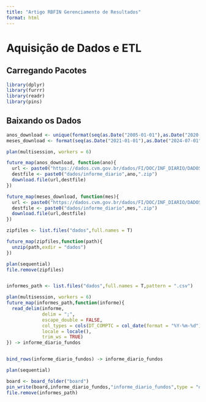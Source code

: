 ```yaml
---
title: "Artigo RBFIN Gerenciamento de Resultados"
format: html
---
```


# Aquisição de Dados e ETL

## Carregando Pacotes

```r
library(dplyr)
library(furrr)
library(readr)
library(pins)
```

## Baixando os Dados

```r
anos_download <- unique(format(seq(as.Date("2005-01-01"),as.Date("2020-12-31"),by = "month"),"%Y"))
meses_download <- format(seq(as.Date("2021-01-01"),as.Date("2024-07-01"),by = "month"),"%Y%m")

plan(multisession, workers = 6)

future_map(anos_download, function(ano){
  url <- paste0("https://dados.cvm.gov.br/dados/FI/DOC/INF_DIARIO/DADOS/HIST/inf_diario_fi_",ano,".zip")
  destfile <- paste0("dados/informe_diario",ano,".zip")
  download.file(url,destfile)
})

future_map(meses_download, function(mes){
  url <- paste0("https://dados.cvm.gov.br/dados/FI/DOC/INF_DIARIO/DADOS/inf_diario_fi_",mes,".zip")
  destfile <- paste0("dados/informe_diario",mes,".zip")
  download.file(url,destfile)
})

zipfiles <- list.files("dados",full.names = T)

future_map(zipfiles,function(path){
  unzip(path,exdir = "dados")
})

plan(sequential)
file.remove(zipfiles)


informes_path <- list.files("dados",full.names = T,pattern = ".csv")

plan(multisession, workers = 6)
future_map(informes_path,function(informe){
  read_delim(informe, 
             delim = ";", 
             escape_double = FALSE,
             col_types = cols(DT_COMPTC = col_date(format = "%Y-%m-%d")), 
             locale = locale(), 
             trim_ws = TRUE)
}) -> informe_diario_fundos


bind_rows(informe_diario_fundos) -> informe_diario_fundos

plan(sequential)

board <- board_folder("board")
pin_write(board,informe_diario_fundos,"informe_diario_fundos",type = "qs")
file.remove(informes_path)
```